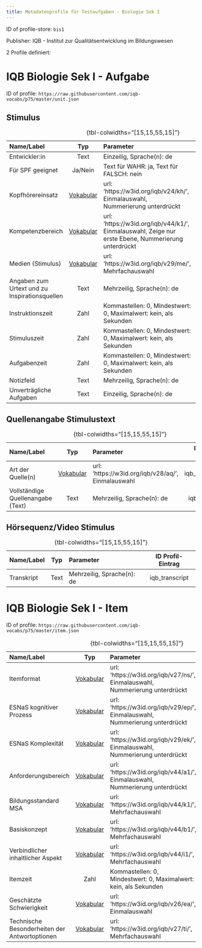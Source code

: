 ```yaml
---
title: Metadatenprofile für Testaufgaben - Biologie Sek I
---
```


ID of profile-store: `bis1`

Publisher: IQB - Institut zur Qualitätsentwicklung im Bildungswesen

2 Profile definiert:

# IQB Biologie Sek I - Aufgabe

ID of profile: `https://raw.githubusercontent.com/iqb-vocabs/p75/master/unit.json`

## Stimulus

| Name/Label | Typ | Parameter | ID Profil-Eintrag |
| :--- | :---: | :--- | :---: |
| Entwickler:in | Text | Einzeilig, Sprache(n): de   | iqb_author |
| Für SPF geeignet | Ja/Nein | Text für WAHR: ja, Text für FALSCH: nein | iqb_spf |
| Kopfhörereinsatz | [Vokabular](https://w3id.org/iqb/v24/kh/) | url: 'https://w3id.org/iqb/v24/kh/', Einmalauswahl, Nummerierung unterdrückt | iqb_phones |
| Kompetenzbereich | [Vokabular](https://w3id.org/iqb/v44/k1/) | url: 'https://w3id.org/iqb/v44/k1/', Einmalauswahl, Zeige nur erste Ebene, Nummerierung unterdrückt | iqb_competence |
| Medien (Stimulus) | [Vokabular](https://w3id.org/iqb/v29/me/) | url: 'https://w3id.org/iqb/v29/me/', Mehrfachauswahl | iqb_media |
| Angaben zum Urtext und zu Inspirationsquellen | Text | Mehrzeilig, Sprache(n): de   | iqb_additional_info |
| Instruktionszeit | Zahl | Kommastellen: 0, Mindestwert: 0, Maximalwert: kein, als Sekunden | iqb_time_instructions |
| Stimuluszeit | Zahl | Kommastellen: 0, Mindestwert: 0, Maximalwert: kein, als Sekunden | iqb_time_stimulus |
| Aufgabenzeit | Zahl | Kommastellen: 0, Mindestwert: 0, Maximalwert: kein, als Sekunden | iqb_time_unit |
| Notizfeld | Text | Mehrzeilig, Sprache(n): de   | iqb_note_field |
| Unverträgliche Aufgaben | Text | Einzeilig, Sprache(n): de   | iqb_compatibility |

: {tbl-colwidths="[15,15,55,15]"}

## Quellenangabe Stimulustext

| Name/Label | Typ | Parameter | ID Profil-Eintrag |
| :--- | :---: | :--- | :---: |
| Art der Quelle(n) | [Vokabular](https://w3id.org/iqb/v28/aq/) | url: 'https://w3id.org/iqb/v28/aq/', Einmalauswahl | iqb_type_source |
| Vollständige Quellenangabe (Text) | Text | Mehrzeilig, Sprache(n): de   | iqb_copyright |

: {tbl-colwidths="[15,15,55,15]"}

## Hörsequenz/Video Stimulus

| Name/Label | Typ | Parameter | ID Profil-Eintrag |
| :--- | :---: | :--- | :---: |
| Transkript | Text | Mehrzeilig, Sprache(n): de   | iqb_transcript |

: {tbl-colwidths="[15,15,55,15]"}

# IQB Biologie Sek I - Item

ID of profile: `https://raw.githubusercontent.com/iqb-vocabs/p75/master/item.json`

| Name/Label | Typ | Parameter | ID Profil-Eintrag |
| :--- | :---: | :--- | :---: |
| Itemformat | [Vokabular](https://w3id.org/iqb/v27/ns/) | url: 'https://w3id.org/iqb/v27/ns/', Einmalauswahl, Nummerierung unterdrückt | iqb_item_format |
| ESNaS kognitiver Prozess | [Vokabular](https://w3id.org/iqb/v29/ep/) | url: 'https://w3id.org/iqb/v29/ep/', Einmalauswahl, Nummerierung unterdrückt | iqb_esnas_process |
| ESNaS Komplexität | [Vokabular](https://w3id.org/iqb/v29/ek/) | url: 'https://w3id.org/iqb/v29/ek/', Einmalauswahl, Nummerierung unterdrückt | iqb_esnas_complexity |
| Anforderungsbereich | [Vokabular](https://w3id.org/iqb/v44/a1/) | url: 'https://w3id.org/iqb/v44/a1/', Einmalauswahl, Nummerierung unterdrückt | iqb_requirement_area |
| Bildungsstandard MSA | [Vokabular](https://w3id.org/iqb/v44/k1/) | url: 'https://w3id.org/iqb/v44/k1/', Mehrfachauswahl | iqb_standards_msa |
| Basiskonzept | [Vokabular](https://w3id.org/iqb/v44/b1/) | url: 'https://w3id.org/iqb/v44/b1/', Mehrfachauswahl | iqb_basic_concept |
| Verbindlicher inhaltlicher Aspekt | [Vokabular](https://w3id.org/iqb/v44/i1/) | url: 'https://w3id.org/iqb/v44/i1/', Mehrfachauswahl | iqb_content_aspect |
| Itemzeit | Zahl | Kommastellen: 0, Mindestwert: 0, Maximalwert: kein, als Sekunden | iqb_time_item |
| Geschätzte Schwierigkeit | [Vokabular](https://w3id.org/iqb/v26/ea/) | url: 'https://w3id.org/iqb/v26/ea/', Einmalauswahl | iqb_exante_difficulty |
| Technische Besonderheiten der Antwortoptionen | [Vokabular](https://w3id.org/iqb/v27/ti/) | url: 'https://w3id.org/iqb/v27/ti/', Mehrfachauswahl | iqb_itemtech |

: {tbl-colwidths="[15,15,55,15]"}

